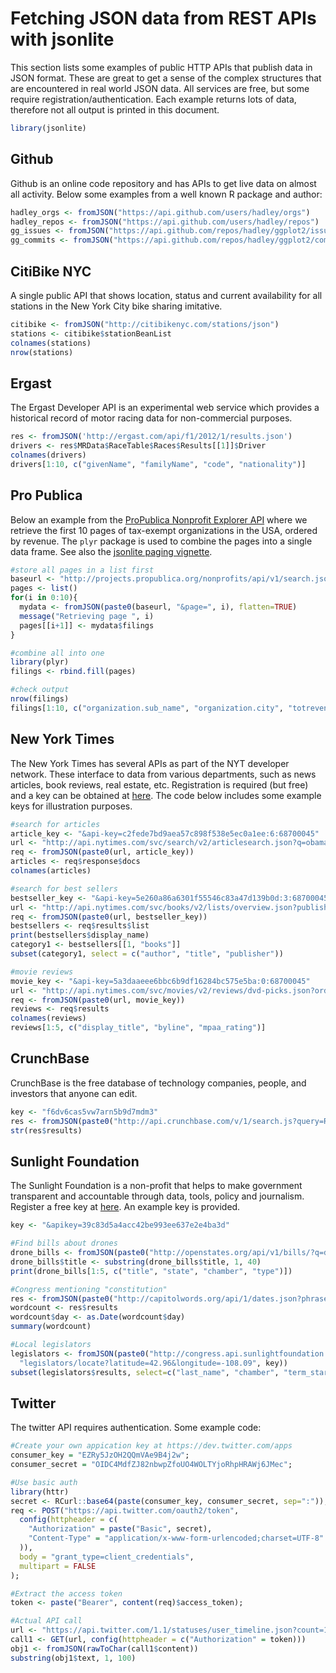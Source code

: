 <!--
%\VignetteEngine{knitr::knitr}
%\VignetteIndexEntry{Fetching JSON data from REST APIs}
-->

# Fetching JSON data from REST APIs with jsonlite

This section lists some examples of public HTTP APIs that publish data in JSON format. These are great to get a sense of the complex structures that are encountered in real world JSON data. All services are free, but some require registration/authentication. Each example returns lots of data, therefore not all output is printed in this document.

```r
library(jsonlite)
```

## Github

Github is an online code repository and has APIs to get live data on almost all activity. Below some examples from a well known R package and author:

```r
hadley_orgs <- fromJSON("https://api.github.com/users/hadley/orgs")
hadley_repos <- fromJSON("https://api.github.com/users/hadley/repos")
gg_issues <- fromJSON("https://api.github.com/repos/hadley/ggplot2/issues")
gg_commits <- fromJSON("https://api.github.com/repos/hadley/ggplot2/commits")
```

## CitiBike NYC

A single public API that shows location, status and current availability for all stations in the New York City bike sharing imitative. 

```r
citibike <- fromJSON("http://citibikenyc.com/stations/json")
stations <- citibike$stationBeanList
colnames(stations)
nrow(stations)
```

## Ergast

The Ergast Developer API is an experimental web service which provides a historical record of motor racing data for non-commercial purposes.

```r
res <- fromJSON('http://ergast.com/api/f1/2012/1/results.json')
drivers <- res$MRData$RaceTable$Races$Results[[1]]$Driver
colnames(drivers)
drivers[1:10, c("givenName", "familyName", "code", "nationality")]
```


## Pro Publica

Below an example from the [ProPublica Nonprofit Explorer API](http://projects.propublica.org/nonprofits/api) where we retrieve the first 10 pages of tax-exempt organizations in the USA, ordered by revenue. The `plyr` package is used to combine the pages into a single data frame. See also the [jsonlite paging vignette](http://cran.r-project.org/web/packages/jsonlite/vignettes/json-paging.html).


```r
#store all pages in a list first
baseurl <- "http://projects.propublica.org/nonprofits/api/v1/search.json?order=revenue&sort_order=desc"
pages <- list()
for(i in 0:10){
  mydata <- fromJSON(paste0(baseurl, "&page=", i), flatten=TRUE)
  message("Retrieving page ", i)
  pages[[i+1]] <- mydata$filings
}

#combine all into one 
library(plyr)
filings <- rbind.fill(pages)

#check output
nrow(filings)
filings[1:10, c("organization.sub_name", "organization.city", "totrevenue")]
```


## New York Times

The New York Times has several APIs as part of the NYT developer network. These interface to data from various departments, such as news articles, book reviews, real estate, etc. Registration is required (but free) and a key can be obtained at [here](http://developer.nytimes.com/docs/reference/keys). The code below includes some example keys for illustration purposes.
 
```r
#search for articles
article_key <- "&api-key=c2fede7bd9aea57c898f538e5ec0a1ee:6:68700045"
url <- "http://api.nytimes.com/svc/search/v2/articlesearch.json?q=obamacare+socialism"
req <- fromJSON(paste0(url, article_key))
articles <- req$response$docs
colnames(articles)

#search for best sellers
bestseller_key <- "&api-key=5e260a86a6301f55546c83a47d139b0d:3:68700045"
url <- "http://api.nytimes.com/svc/books/v2/lists/overview.json?published_date=2013-01-01"
req <- fromJSON(paste0(url, bestseller_key))
bestsellers <- req$results$list
print(bestsellers$display_name)
category1 <- bestsellers[[1, "books"]]
subset(category1, select = c("author", "title", "publisher"))

#movie reviews
movie_key <- "&api-key=5a3daaeee6bbc6b9df16284bc575e5ba:0:68700045"
url <- "http://api.nytimes.com/svc/movies/v2/reviews/dvd-picks.json?order=by-date"
req <- fromJSON(paste0(url, movie_key))
reviews <- req$results
colnames(reviews)
reviews[1:5, c("display_title", "byline", "mpaa_rating")]

```

## CrunchBase

CrunchBase is the free database of technology companies, people, and investors that anyone can edit.

```r
key <- "f6dv6cas5vw7arn5b9d7mdm3"
res <- fromJSON(paste0("http://api.crunchbase.com/v/1/search.js?query=R&api_key=", key))
str(res$results)
```

## Sunlight Foundation

The Sunlight Foundation is a non-profit that helps to make government transparent and accountable through data, tools, policy and journalism. Register a free key at [here](http://sunlightfoundation.com/api/accounts/register/). An example key is provided.

```r
key <- "&apikey=39c83d5a4acc42be993ee637e2e4ba3d"

#Find bills about drones
drone_bills <- fromJSON(paste0("http://openstates.org/api/v1/bills/?q=drone", key))
drone_bills$title <- substring(drone_bills$title, 1, 40)
print(drone_bills[1:5, c("title", "state", "chamber", "type")])

#Congress mentioning "constitution"
res <- fromJSON(paste0("http://capitolwords.org/api/1/dates.json?phrase=immigration", key))
wordcount <- res$results
wordcount$day <- as.Date(wordcount$day)
summary(wordcount)

#Local legislators
legislators <- fromJSON(paste0("http://congress.api.sunlightfoundation.com/",
  "legislators/locate?latitude=42.96&longitude=-108.09", key))
subset(legislators$results, select=c("last_name", "chamber", "term_start", "twitter_id"))
```

## Twitter

The twitter API requires \texttt{OAuth2} authentication. Some example code:

```r
#Create your own appication key at https://dev.twitter.com/apps
consumer_key = "EZRy5JzOH2QQmVAe9B4j2w";
consumer_secret = "OIDC4MdfZJ82nbwpZfoUO4WOLTYjoRhpHRAWj6JMec";

#Use basic auth
library(httr)
secret <- RCurl::base64(paste(consumer_key, consumer_secret, sep=":"));
req <- POST("https://api.twitter.com/oauth2/token", 
  config(httpheader = c(
    "Authorization" = paste("Basic", secret), 
    "Content-Type" = "application/x-www-form-urlencoded;charset=UTF-8"
  )),
  body = "grant_type=client_credentials",
  multipart = FALSE
);

#Extract the access token
token <- paste("Bearer", content(req)$access_token);

#Actual API call
url <- "https://api.twitter.com/1.1/statuses/user_timeline.json?count=10&screen_name=UCLA"
call1 <- GET(url, config(httpheader = c("Authorization" = token)))
obj1 <- fromJSON(rawToChar(call1$content))
substring(obj1$text, 1, 100)
```

